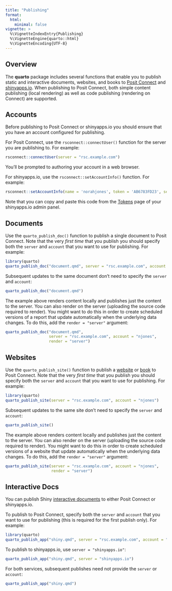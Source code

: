 ```yaml
---
title: "Publishing"
format: 
  html:
    minimal: false
vignette: >
  %\VignetteIndexEntry{Publishing}
  %\VignetteEngine{quarto::html}
  %\VignetteEncoding{UTF-8}
---
```


## Overview

The **quarto** package includes several functions that enable you to publish static and interactive documents, websites, and books to [Posit Connect](https://posit.co/products/enterprise/connect/) and [shinyapps.io](https://www.shinyapps.io/). When publishing to Posit Connect, both simple content publishing (local rendering) as well as code publishing (rendering on Connect) are supported.

## Accounts

Before publishing to Posit Connect or shinyapps.io you should ensure that you have an account configured for publishing. 

For Posit Connect, use the `rsconnect::connectUser()` function for the server you are publishing to. For example:

```r
rsconnect::connectUser(server = "rsc.example.com")
```

You'll be prompted to authoring your account in a web browser.

For shinyapps.io, use the `rsconnect::setAccountInfo()` function. For example:

```r
rsconnect::setAccountInfo(name = 'norahjones', token = 'AB6783FD23', secret = '36x+k0bBy6W')
```

Note that you can copy and paste this code from the [Tokens](https://www.shinyapps.io/admin/#/tokens) page of your shinyapps.io admin panel.


## Documents

Use the `quarto_publish_doc()` function to publish a single document to Posit Connect. Note that the very _first time_ that you publish you should specify both the `server` and `account` that you want to use for publishing. For example:

```r
library(quarto)
quarto_publish_doc("document.qmd", server = "rsc.example.com", account = "njones")
```

Subsequent updates to the same document don't need to specify the `server` and `account`:

```r
quarto_publish_doc("document.qmd")
```

The example above renders content locally and publishes just the content to the server. You can also render on the server (uploading the source code required to render). You might want to do this in order to create scheduled versions of a report that update automatically when the underlying data changes. To do this, add the `render = "server"` argument: 

```r
quarto_publish_doc("document.qmd", 
                   server = "rsc.example.com", account = "njones",
                   render = "server")
```

## Websites

Use the `quarto_publish_site()` function to publish a [website](https://quarto.org/docs/websites/) or [book](https://quarto.org/docs/books/) to Posit Connect. Note that the very _first time_ that you publish you should specify both the `server` and `account` that you want to use for publishing. For example:

```r
library(quarto)
quarto_publish_site(server = "rsc.example.com", account = "njones")
```

Subsequent updates to the same site don't need to specify the `server` and `account`:

```r
quarto_publish_site()
```

The example above renders content locally and publishes just the content to the server. You can also render on the server (uploading the source code required to render). You might want to do this in order to create scheduled versions of a website that update automatically when the underlying data changes. To do this, add the `render = "server"` argument: 

```r
quarto_publish_site(server = "rsc.example.com", account = "njones",
                    render = "server")
```

## Interactive Docs

You can publish Shiny [interactive documents](https://quarto.org/docs/interactive/shiny/) to either Posit Connect or shinyapps.io. 

To publish to Posit Connect, specify both the `server` and `account` that you want to use for publishing (this is required for the first publish only). For example:

```r
library(quarto)
quarto_publish_app("shiny.qmd", server = "rsc.example.com", account = "njones")
```

To publish to shinyapps.io, use `server = "shinyapps.io"`:

```r
quarto_publish_app("shiny.qmd", server = "shinyapps.io")
```

For both services, subsequent publishes need not provide the `server` or `account`:

```r
quarto_publish_app("shiny.qmd")
```


